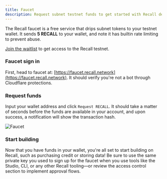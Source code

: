 ```yaml
---
title: Faucet
description: Request subnet testnet funds to get started with Recall development.
---
```


The Recall faucet is a free service that drips subnet tokens to your testnet wallet. It sends **5
RECALL** to your wallet, and note it has builtin rate limiting to prevent abuse.

<Callout type="warning">

[Join the waitlist](https://hhueol4i6vp.typeform.com/to/v0CnYf1t) to get access to the Recall
testnet.

</Callout>

<Steps>

<Step>

### Faucet sign in

First, head to faucet at: [https://faucet.recall.network](https://faucet.recall.network). It should
verify you're not a bot through Cloudflare protections.

</Step>

<Step>

### Request funds

Input your wallet address and click `Request RECALL`. It should take a matter of seconds before the
funds are available in your account, and upon success, a notification will show the transaction
hash.

![Faucet](/img/faucet/demo.gif)

</Step>

<Step>

### Start building

Now that you have funds in your wallet, you're all set to start building on Recall, such as
purchasing credit or storing data! Be sure to use the same private key you used to sign up for the
faucet when you use tools like the Studio, CLI, or any other Recall tooling—or review the access
control section to implement approval flows.

</Step>

</Steps>
